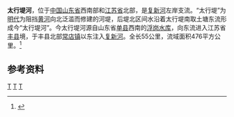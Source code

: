 {{Infobox River
  | river_name      = 太行堤河
  | image_name      =
  | image_size      = 
  | caption         = 
  | origin          = [[山东省|山东省]][[单县|单县]][[浮岗水库|浮岗水库]]
  | mouth           = [[江苏省|江苏省]][[丰县|丰县]][[常店镇|常店镇]]以东[[复新河|复新河]]
  | basin_countries = {{PRC}}
  | length          = 55公里
  | elevation       = 
  | mouth_elevation = 
 | discharge       = 
  | watershed       = 476平方公里
}}
'''太行堤河'''，位于[[中国|中国]][[山东省|山东省]]西南部和[[江苏省|江苏省]]北部，是[[复新河|复新河]]左岸支流。“太行堤”为[[明代|明代]]为阻挡[[黄河|黄河]]向北泛滥而修建的河堤，后堤北区间水沿着太行堤南取土塘东流形成今“太行堤河”。今太行堤河源自山东省[[单县|单县]]西南的[[浮岗水库|浮岗水库]]，向东流进入江苏省[[丰县|丰县]]境，于丰县北部[[常店镇|常店镇]]以东注入[[复新河|复新河]]。全长55公里，流域面积476平方公里。<ref name="中国河湖大典">{{cite book zh |author=《中国河湖大典》编纂委员会 |title=《中国河湖大典·淮河卷》 |format=M |edition=1 |location=北京 |publisher=中国水利水电出版社 |date=2010年9月 |pages=183页 |id= ISBN 978-7-5084-7953-8}}</ref>
==参考资料==
{{reflist}}

{{淮河}}
[[Category:沂沭泗河水系|T]]
[[Category:江苏河流|T]]
[[Category:山东河流|T]]